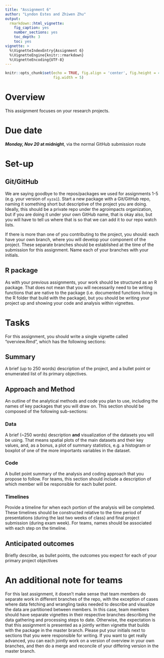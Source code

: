 ```yaml
---
title: "Assignment 6"
author: "Lyndon Estes and Zhiwen Zhu"
output: 
  rmarkdown::html_vignette:
    fig_caption: yes
    number_sections: yes
    toc_depth: 3
    toc: yes
vignette: >
  %\VignetteIndexEntry{Assignment 6}
  %\VignetteEngine{knitr::rmarkdown}
  %\VignetteEncoding{UTF-8}
---
```


```r
knitr::opts_chunk$set(echo = TRUE, fig.align = 'center', fig.height = 4, 
                      fig.width = 5)
```

# Overview{#overview}

This assignment focuses on your research projects.

# Due date

__*Monday, Nov 20* at midnight__, via the normal GitHub submission route

# Set-up
## Git/GitHub

We are saying goodbye to the repos/packages we used for assignments 1-5 (e.g. your version of `xyza1`). Start a new package with a Git/GitHub repo, naming it something short but descriptive of the project you are doing. Ideally, this should be a private repo under the agroimpacts organization, but if you are doing it under your own GitHub name, that is okay also, but you will have to tell us where that is so that we can add it to our repo watch lists. 

If there is more than one of you contributing to the project, you should: each have your own branch, where you will develop your component of the project. These separate branches should be established at the time of the submission for this assignment. Name each of your branches with your initials. 

## R package

As with your previous assignments, your work should be structured as an R package. That does not mean that you will necessarily need to be writing functions that are native to the package (i.e. documented functions living in the R folder that build with the package), but you should be writing your project up and showing your code and analysis within vignettes.  

# Tasks

For this assignment, you should write a single vignette called "overview.Rmd", which has the following sections: 

## Summary

A brief (up to 250 words) description of the project, and a bullet point or enumerated list of its primary objectives. 

## Approach and Method

An outline of the analytical methods and code you plan to use, including the names of key packages that you will draw on. This section should be composed of the following sub-sections: 

### Data
A brief (~250 words) description **and** visualization of the datasets you will be using. That means spatial plots of the main datasets and their key values, and, as a bonus, a plot of summary statistics, e.g. a histogram or boxplot of one of the more importants variables in the dataset.  

### Code

A bullet point summary of the analysis and coding approach that you propose to follow. For teams, this section should include a description of which member will be responsible for each bullet point. 

### Timelines

Provide a timeline for when each portion of the analysis will be completed. These timelines should be constructed relative to the time period of presentations (during the last two weeks of class) and final project submission (during exam week). For teams, names should be associated with each step on the timeline. 

## Anticipated outcomes

Briefly describe, as bullet points, the outcomes you expect for each of your primary project objectives

# An additional note for teams

For this last assignment, it doesn't make sense that team members do separate work in different branches of the repo, with the exception of cases where data fetching and wrangling tasks needed to describe and visualize the data are partitioned between members. In this case, team members should have separate vignettes in their respective branches describing the data gathering and processing steps to date. Otherwise, the expectation is that this assignment is presented as a jointly written vignette that builds with the package in the master branch. Please put your initials next to sections that you were responsible for writing. If you want to get really advanced, you can each jointly work on a version of overview in your own branches, and then do a merge and reconcile of your differing version in the master branch. 









